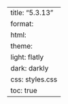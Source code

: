 ---
title: "5.3.13"
format:
    html:
        theme:
            light: flatly
            dark: darkly
        css: styles.css
        toc: true
---